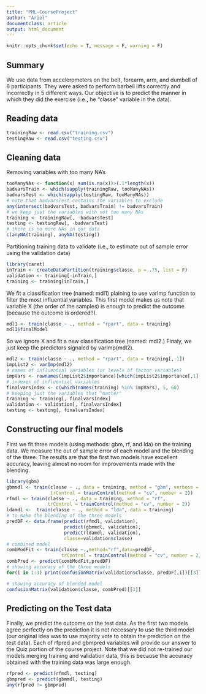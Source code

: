 ```yaml
---
title: "PML-CourseProject"
author: "Ariel"
documentclass: article
output: html_document
---
```


```r
knitr::opts_chunk$set(echo = T, message = F, warning = F)
```
## Summary
We use data from accelerometers on the belt, forearm, arm, and dumbell of 6 participants. They were asked to perform barbell lifts correctly and incorrectly in 5 different ways. Our objective is to predict the manner in which they did the exercise (i.e., he "classe" variable in the data).

## Reading data
```r
trainingRaw <- read.csv("training.csv")
testingRaw <- read.csv("testing.csv")
```

## Cleaning data
Removing variables with too many NA's
```r
tooManyNAs <- function(x) sum(is.na(x))>(.1*length(x))
badvarsTrain <- which(sapply(trainingRaw, tooManyNAs))
badvarsTest <- which(sapply(testingRaw, tooManyNAs))
# note that badvarsTest contains the variables to exclude
any(intersect(badvarsTest, badvarsTrain) != badvarsTrain)
# we keep just the variables with not too many NAs
training <- trainingRaw[, -badvarsTest]
testing <- testingRaw[, -badvarsTest]
# there is no more NAs in our data
c(anyNA(training), anyNA(testing))
```

Partitioning training data to validate (i.e., to estimate out of sample error using the validation data)
```r
library(caret)
inTrain <- createDataPartition(training$classe, p = .75, list = F)
validation <- training[-inTrain,]
training <- training[inTrain,]
```

We fit a classification tree (named: mdl1) plaining to use varImp function to filter the most influential variables. This first model makes us note that variable X (the order of the samples) is enough to predict the outcome (because the outcome is ordered!!).
```r
mdl1 <- train(classe ~ ., method = "rpart", data = training)
mdl1$finalModel
```

So we ignore X and fit a new classification tree (named: mdl2.) Finaly, we just keep the predictors signaled by varImp(mdl2).
```r
mdl2 <- train(classe ~ ., method = "rpart", data = training[,-1])
impList2 <- varImp(mdl2)
# names of influential variables (or levels of factor variables)
impVars <- rownames(impList2$importance)[which(impList2$importance[,1] > 0)]
# indexes of influential variables
finalvarsIndex <- c(which(names(training) %in% impVars), 5, 60)
# keeping just the variables that "matter"
training <- training[, finalvarsIndex]
validation <- validation[, finalvarsIndex]
testing <- testing[, finalvarsIndex]
```

## Constructing our final models
First we fit three models (using methods: gbm, rf, and lda) on the training data. We measure the out of sample error of each model and the blending of the three. The results are that the first two models have excellent accuracy, leaving almost no room for improvements made with the blending.
```r
library(gbm)
gbmmdl <- train(classe ~ ., data = training, method = "gbm", verbose = F,
                trControl = trainControl(method = "cv", number = 2))
rfmdl <- train(classe ~ ., data = training, method = "rf",
               trControl = trainControl(method = "cv", number = 2))
ldamdl <-  train(classe ~ ., method = "lda", data = training)
# to make the blending of the three models
predDF <- data.frame(predict(rfmdl, validation), 
                     predict(gbmmdl, validation),
                     predict(ldamdl, validation), 
                     classe=validation$classe)
# combined model
combModFit <- train(classe ~.,method="rf",data=predDF,
                    trControl = trainControl(method = "cv", number = 2))
combPred <- predict(combModFit,predDF)
# showing accuracy of the three models
for(i in 1:3) print(confusionMatrix(validation$classe, predDF[,i])[[3]])
```
```r
# showing accuracy of blended model
confusionMatrix(validation$classe, combPred)[[3]]
```

## Predicting on the Test data
Finally, we predict the outcome on the test data. As the first two models agree perfectly on the prediction it is not necessary to use the third model (our original idea was to use majority vote to obtain the prediction on the test data). Each of rfpred and gbmpred variables will provide our answer to the Quiz portion of the course project. Note that we did not re-trained our models merging training and validation data, this is because the accuracy obtained with the training data was large enough.
```r
rfpred <- predict(rfmdl, testing)
gbmpred <- predict(gbmmdl, testing)
any(rfpred != gbmpred)
```


















